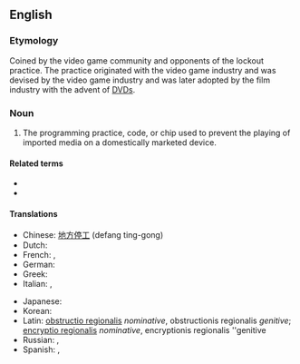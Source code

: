 ==English==
{{wikipedia}}

===Etymology===
Coined by the video game community and opponents of the lockout practice. The practice originated with the video game industry and was devised by the video game industry and was later adopted by the film industry with the advent of [[DVD]]s.

===Noun===
{{en-noun}}

# {{lb|en|video games|DVD}} The programming practice, code, or chip used to prevent the playing of imported media on a domestically marketed device.

====Related terms====
* {{l|en|regional converter}}
* {{l|en|region free}}

====Translations====
{{trans-top|prevents the playing of imported media on a domestically marketed device}}
* Chinese: [[地方停工]] (defang ting-gong)
* Dutch: {{t|nl|regionale uitsluiting}}
* French: {{t|fr|verrouillage régional}}, {{t|fr|codage régional}}
* German: {{t|de|regionale Aussperrung}}
* Greek: {{t|el|περιφερειακή ανταπεργία}}
* Italian: {{t|it|bloccaggio regionale}}, {{t|it|codifica regionale}}
{{trans-mid}}
* Japanese: {{t|ja|地方閉鎖|tr=chihōheisa}}
* Korean: {{t|ko|지역 차단|tr=jiyeok chadan}}
* Latin: [[obstructio regionalis]] ''nominative'', obstructionis regionalis ''genitive''; [[encryptio regionalis]] ''nominative'', encryptionis regionalis ''genitive
* Russian: {{t|ru|регионарное замыка́ние}}, {{t|ru|регионарное зашифрование}}
* Spanish: {{t|es|cierre regional}}, {{t|es|codificación regional}}
{{trans-bottom}}